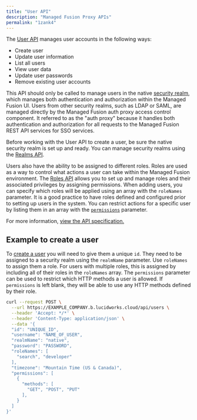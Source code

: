 ```yaml
---
title: "User API"
description: "Managed Fusion Proxy APIs"
permalink: "1zank4"
---
```


The [User API](?open-api=true#/operations/getUser) manages user accounts in the following ways:

* Create user
* Update user information
* List all users
* View user data
* Update user passwords
* Remove existing user accounts

This API should only be called to manage users in the native [security realm](/managed-fusion/5.9/sq6b80/security-realms), which manages both authentication and authorization within the Managed Fusion UI. Users from other security realms, such as LDAP or SAML, are managed directly by the Managed Fusion auth proxy access control component. It referred to as the "auth proxy" because it handles both authentication and authorization for all requests to the Managed Fusion REST API services for SSO services.

Before working with the User API to create a user, be sure the native security realm is set up and ready. You can manage security realms using the [Realms API](/managed-fusion/5.9/ivfdzd/realms-api).

Users also have the ability to be assigned to different roles. Roles are used as a way to control what actions a user can take within the Managed Fusion environment. The [Roles API](/managed-fusion/5.9/3islcs/roles-api) allows you to set up and manage roles and their associated privileges by assigning permissions. When adding users, you can specify which roles will be applied using an array with the `roleNames` parameter. It is a good practice to have roles defined and configured prior to setting up users in the system. You can restrict actions for a specific user by listing them in an array with the [`permissions`](/managed-fusion/5.9/ro1m7q/permissions) parameter.

For more information, [view the API specification.](?open-api=true)

## Example to create a user

To [create a user](?open-api=true#/operations/createUser) you will need to give them a unique `id`. They need to be assigned to a security realm using the `realmName` parameter. Use `roleNames` to assign them a role. For users with multiple roles, this is assigned by including all of their roles in the `roleNames` array. The `permissions` parameter can be used to restrict which HTTP methods a user is allowed. If `permissions` is left blank, they will be able to use any HTTP methods defined by their role.

```bash
curl --request POST \
  --url https://EXAMPLE_COMPANY.b.lucidworks.cloud/api/users \
  --header 'Accept: */*' \
  --header 'Content-Type: application/json' \
  --data '{
  "id": "UNIQUE_ID",
  "username": "NAME_OF_USER",
  "realmName": "native",
  "password": "PASSWORD",
  "roleNames": [
    "search", "developer"
  ],
  "timezone": "Mountain Time (US & Canada)",
  "permissions": [
    {
      "methods": [
        "GET", "POST", "PUT"
      ],
    }
  ]
}'
```